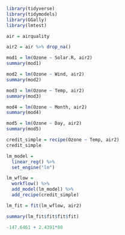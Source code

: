 ```r
library(tidyverse)
library(tidymodels)
library(GGally)
library(lmtest)
```

```r
air = airquality
```

```r
air2 = air %>% drop_na()
```

```r
mod1 = lm(Ozone ~ Solar.R, air2)
summary(mod1)

mod2 = lm(Ozone ~ Wind, air2)
summary(mod2)

mod3 = lm(Ozone ~ Temp, air2)
summary(mod3)

mod4 = lm(Ozone ~ Month, air2)
summary(mod4)

mod5 = lm(Ozone ~ Day, air2)
summary(mod5)

```

```r
credit_simple = recipe(Ozone ~ Temp, air2)
credit_simple
```

```r
lm_model = 
  linear_reg() %>%
  set_engine("lm")
```

```r
lm_wflow = 
  workflow() %>%
  add_model(lm_model) %>%
  add_recipe(credit_simple)
```

```r
lm_fit = fit(lm_wflow, air2)
```

```r
summary(lm_fit$fit$fit$fit)
```

```r
-147.6461 + 2.4391*80
```

